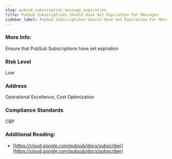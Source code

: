 ```yaml
---
slug: pubsub_subscription_message_expiration
title: PubSub Subscriptions Should Have Set Expiration For Messages
sidebar_label: PubSub Subscriptions Should Have Set Expiration For Messages
---
```


### More Info:

Ensure that PubSub Subscriptions have set expiration

### Risk Level

Low

### Address

Operational Excellence, Cost Optimization

### Compliance Standards

CBP

### Additional Reading:

- [https://cloud.google.com/pubsub/docs/subscriber](https://cloud.google.com/pubsub/docs/subscriber) 

